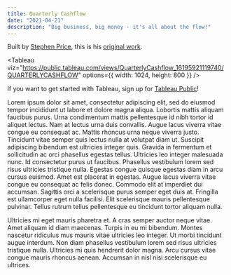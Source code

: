 ```yaml
---
title: Quarterly Cashflow
date: "2021-04-21"
description: "Big business, big money - it's all about the flow!"
---
```


Built by [Stephen Price](https://public.tableau.com/profile/stprice#!/), this is his [original work](https://public.tableau.com/profile/stprice#!/vizhome/QuarterlyCashflow/QUARTERLYCASHFLOW).

<Tableau
  viz="https://public.tableau.com/views/QuarterlyCashflow_16195921119740/QUARTERLYCASHFLOW"
  options={{
    width: 1024,
    height: 800
  }}
/>

If you want to get started with Tableau, sign up for [Tableau Public](https://public.tableau.com)!

Lorem ipsum dolor sit amet, consectetur adipiscing elit, sed do eiusmod tempor incididunt ut labore et dolore magna aliqua. Lobortis mattis aliquam faucibus purus. Urna condimentum mattis pellentesque id nibh tortor id aliquet lectus. Nam at lectus urna duis convallis. Augue lacus viverra vitae congue eu consequat ac. Mattis rhoncus urna neque viverra justo. Tincidunt vitae semper quis lectus nulla at volutpat diam ut. Suscipit adipiscing bibendum est ultricies integer quis. Gravida in fermentum et sollicitudin ac orci phasellus egestas tellus. Ultricies leo integer malesuada nunc. Id consectetur purus ut faucibus. Phasellus vestibulum lorem sed risus ultricies tristique nulla. Egestas congue quisque egestas diam in arcu cursus euismod. Amet est placerat in egestas. Augue lacus viverra vitae congue eu consequat ac felis donec. Commodo elit at imperdiet dui accumsan. Sagittis orci a scelerisque purus semper eget duis at. Fringilla est ullamcorper eget nulla facilisi. Elit scelerisque mauris pellentesque pulvinar. Tellus rutrum tellus pellentesque eu tincidunt tortor aliquam nulla.

Ultricies mi eget mauris pharetra et. A cras semper auctor neque vitae. Amet aliquam id diam maecenas. Turpis in eu mi bibendum. Montes nascetur ridiculus mus mauris vitae ultricies leo integer. Ut morbi tincidunt augue interdum. Non diam phasellus vestibulum lorem sed risus ultricies tristique nulla. Ultricies mi quis hendrerit dolor magna. Arcu cursus vitae congue mauris rhoncus aenean. Accumsan in nisl nisi scelerisque eu ultrices.